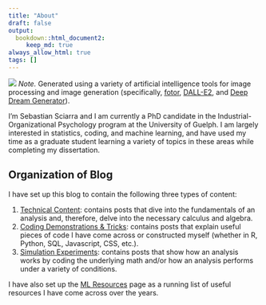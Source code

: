 ```yaml
---
title: "About"
draft: false
output:
  bookdown::html_document2:
     keep_md: true
always_allow_html: true
tags: []
---   
```



<div class= "figure"> <caption class = "figTop">   </caption> <img src=images/about_picture.jpg> <span class="figNote"><em>Note. </em>Generated using a variety of artificial intelligence tools for image processing and image generation (specifically, <a href="https://www.fotor.com">fotor</a>, <a href="https://openai.com/dall-e-2/">DALL-E2</a>, and <a href="https://deepdreamgenerator.com">Deep Dream Generator</a>).</span> </div>   


I'm Sebastian Sciarra and I am currently a PhD candidate in the Industrial-Organizational Psychology program at the University of Guelph. I am largely interested in statistics, coding, and machine learning, and have used my time as a graduate student learning a variety of topics in these areas while completing my dissertation. 


## Organization of Blog

I have set up this blog to contain the following three types of content: 

1) <a href="/technical_content">Technical Content</a>: contains posts that dive into the fundamentals of an analysis and, therefore, delve into the necessary calculus and algebra.
2) <a href="/coding_tricks">Coding Demonstrations & Tricks</a>: contains posts that explain useful pieces of code I have come across or constructed myself (whether in R, Python, SQL, Javascript, CSS, etc.). 
3) <a href="/simulation_exps">Simulation Experiments</a>: contains posts that show how an analysis works by coding the underlying math and/or how an analysis performs under a variety of conditions. 

I have also set up the <a href="/mlresources">ML Resources</a> page as a running list of useful resources I have come across over the years. 


